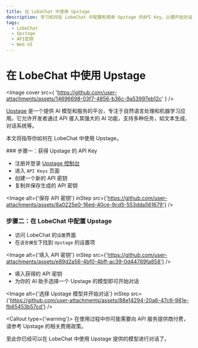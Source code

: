 ```yaml
---
title: 在 LobeChat 中使用 Upstage
description: 学习如何在 LobeChat 中配置和使用 Upstage 的API Key，以便开始对话和交互。
tags:
  - LobeChat
  - Upstage
  - API密钥
  - Web UI
---
```


# 在 LobeChat 中使用 Upstage

<Image
  cover
  src={
    'https://github.com/user-attachments/assets/14696698-03f7-4856-b36c-9a53997eb12c'
  }
/>

[Upstage](https://www.upstage.ai/) 是一个提供 AI 模型和服务的平台，专注于自然语言处理和机器学习应用。它允许开发者通过 API 接入其强大的 AI 功能，支持多种任务，如文本生成、对话系统等。

本文将指导你如何在 LobeChat 中使用 Upstage。

<Steps>
  ### 步骤一：获得 Upstage 的 API Key

  - 注册并登录 [Upstage 控制台](https://console.upstage.ai/home)
  - 进入 `API Keys` 页面
  - 创建一个新的 API 密钥
  - 复制并保存生成的 API 密钥

  <Image alt={'保存 API 密钥'} inStep src={'https://github.com/user-attachments/assets/8a0225e0-16ed-40ce-9cd5-553dda561679'} />

  ### 步骤二：在 LobeChat 中配置 Upstage

  - 访问 LobeChat 的`设置`界面
  - 在`语言模型`下找到 `Upstage` 的设置项

  <Image alt={'填入 API 密钥'} inStep src={'https://github.com/user-attachments/assets/e89d2a56-4bf0-4bff-ac39-0d44789fa858'} />

  - 填入获得的 API 密钥
  - 为你的 AI 助手选择一个 Upstage 的模型即可开始对话

  <Image alt={'选择 Upstage 模型并开始对话'} inStep src={'https://github.com/user-attachments/assets/88e14294-20a6-47c6-981e-fb65453b57cd'} />

  <Callout type={'warning'}>
    在使用过程中你可能需要向 API 服务提供商付费，请参考 Upstage 的相关费用政策。
  </Callout>
</Steps>

至此你已经可以在 LobeChat 中使用 Upstage 提供的模型进行对话了。
